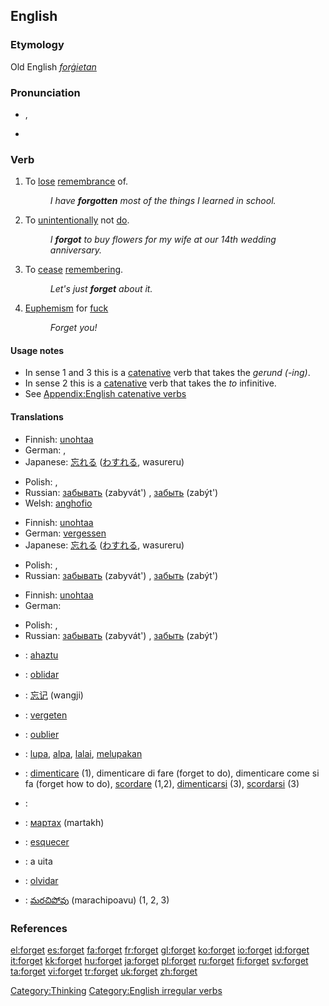 ==English==

{{rank|author|authority|pleasant|861|forget|break|Roman|wise}}

===Etymology===
Old English ''[[forġietan]]''

===Pronunciation===
*{{IPA|/ˈfoːget/}}, {{SAMPA|/"fo:get/}}
*{{audio|en-us-forget.ogg|Audio (US)}}

===Verb===
{{en-verb|forgets|forgetting|forgot|forgotten}}

# {{transitive}} To [[lose]] [[remembrance]] of.
#: ''I have '''forgotten''' most of the things I learned in school.''
# {{transitive}} To [[unintentionally]] not [[do]].
#: ''I '''forgot''' to buy flowers for my wife at our 14th wedding anniversary.''
# {{intransitive}} To [[cease]] [[remembering]].
#: ''Let's just '''forget''' about it.''
# {{rfv-sense}} [[Euphemism]] for [[fuck]]
#: ''Forget you!''

====Usage notes====
* In sense 1 and 3 this is a [[catenative]] verb that takes the ''gerund (-ing)''.
* In sense 2 this is a [[catenative]] verb that takes the ''to'' infinitive.
* See [[Appendix:English catenative verbs]]

====Translations====
{{trans-top|to lose remembrance of}}
*Finnish: [[unohtaa]]
*German: {{t|de|verlernen}}, {{t+|de|vergessen}}
*Japanese: [[忘れる]] ([[わすれる]], wasureru)
{{trans-mid}}
*Polish: {{t|pl|zapominać}} {{impf}}, {{t|pl|zapomnieć}} {{pf}}
*Russian: [[забывать]] (zabyvát') {{impf}}, [[забыть]] (zabýt') {{pf}}
*Welsh: [[anghofio]]
{{trans-bottom}}

{{trans-top|to unintentionally not do}}
*Finnish: [[unohtaa]]
*German: [[vergessen]]
*Japanese: [[忘れる]] ([[わすれる]], wasureru)
{{trans-mid}}
*Polish: {{t|pl|zapominać}} {{impf}}, {{t|pl|zapomnieć}} {{pf}}
*Russian: [[забывать]] (zabyvát') {{impf}}, [[забыть]] (zabýt') {{pf}} 
{{trans-bottom}}

{{trans-top|to cease remembering}}
*Finnish: [[unohtaa]]
*German: {{t+|de|vergessen}}
{{trans-mid}}
*Polish: {{t|pl|zapominać}} {{impf}}, {{t|pl|zapomnieć}} {{pf}}
*Russian: [[забывать]] (zabyvát') {{impf}}, [[забыть]] (zabýt') {{pf}} 
{{trans-bottom}}

{{checktrans}}
{{trans-top|translations to be checked}}
*{{ttbc|Basque}}: [[ahaztu]]
*{{ttbc|Catalan}}: [[oblidar]]
*{{ttbc|Chinese}}: [[忘记]] (wangji)
*{{ttbc|Dutch}}: [[vergeten]]
*{{ttbc|French}}: [[oublier]]
*{{ttbc|Indonesian}}: [[lupa]], [[alpa]], [[lalai]], [[lupa|melupakan]]
*{{ttbc|Italian}}: [[dimenticare]] (1), dimenticare di fare (forget to do), dimenticare come si fa (forget how to do), [[scordare]] (1,2), [[dimenticarsi]] (3), [[scordarsi]] (3)
*{{ttbc|Kurdish}}: {{KUchar|[[له‌بیربوون]]}}
*{{ttbc|Mongolian}}: [[мартах]] (martakh)
*{{ttbc|Portuguese}}: [[esquecer]]
*{{ttbc|Romanian}}: a uita
*{{ttbc|Spanish}}: [[olvidar]]
*{{ttbc|Telugu}}: [[మరచిపోవు]] (marachipoavu) (1, 2, 3)
{{trans-bottom}}

===References===
{{R:Century 1911}}
{{R:Webster 1913}}

[[Category:Thinking]]
[[Category:English irregular verbs]]

[[el:forget]]
[[es:forget]]
[[fa:forget]]
[[fr:forget]]
[[gl:forget]]
[[ko:forget]]
[[io:forget]]
[[id:forget]]
[[it:forget]]
[[kk:forget]]
[[hu:forget]]
[[ja:forget]]
[[pl:forget]]
[[ru:forget]]
[[fi:forget]]
[[sv:forget]]
[[ta:forget]]
[[vi:forget]]
[[tr:forget]]
[[uk:forget]]
[[zh:forget]]